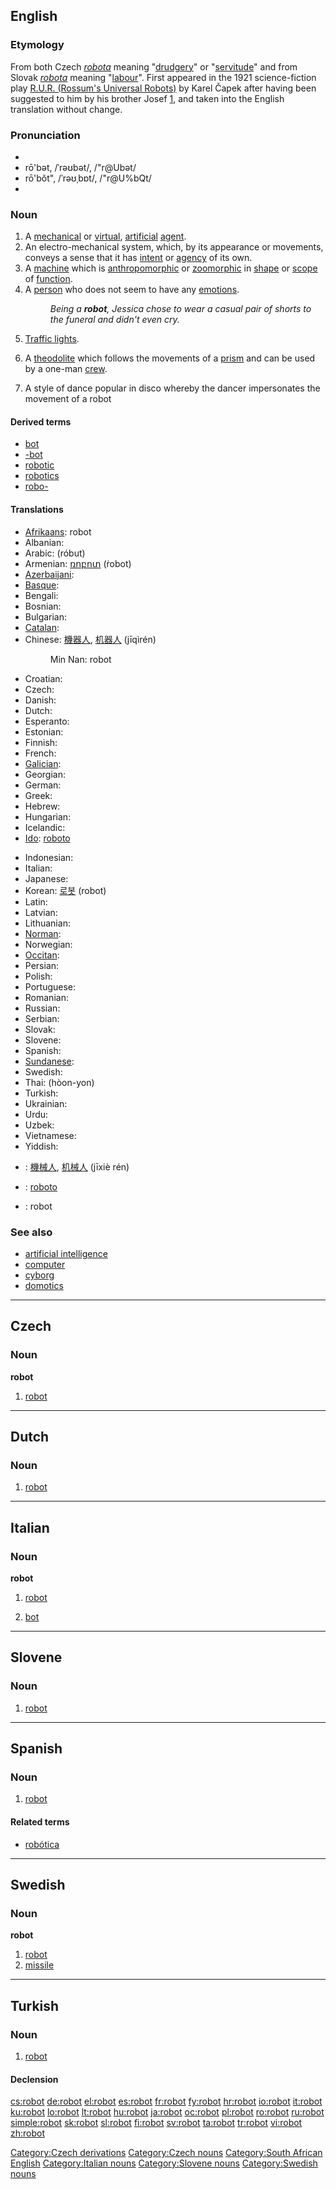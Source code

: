 {{was wotd|2006|December|17}}
==English==

===Etymology===
From both Czech ''[[robota]]'' meaning "[[drudgery]]" or "[[servitude]]" and from Slovak ''[[robota]]'' meaning "[[labour]]".  First appeared in the 1921 science-fiction play [[W:R.U.R. (Rossum's Universal Robots)|R.U.R. (Rossum's Universal Robots)]] by Karel Čapek after having been suggested to him by his brother Josef [http://ui.fpf.slu.cz/persons/Kelemen/articles/HorKelALIFEIXDef.pdf], and taken into the English translation without change.

===Pronunciation===
* {{IPA|/ɹəʊbɒt/}}
* rō'bət, /ˈrəʊbət/, /"r@Ubət/<!-- standard UK or just RP? -->
* rō'bŏt", /ˈrəʊˌbɒt/, /"r@U%bQt/<!-- Aus & US, others? -->
* {{audio|en-us-robot.ogg|Audio (US)}}

===Noun===
{{wikipedia}}
{{en-noun}}

# A [[mechanical]] or [[virtual]], [[artificial]] [[agent]].
# An electro-mechanical system, which, by its appearance or movements, conveys a sense that it has [[intent]] or [[agency]] of its own.
# A [[machine]] which is [[anthropomorphic]] or [[zoomorphic]] in [[shape]] or [[scope]] of [[function]].
# A [[person]] who does not seem to have any [[emotions]].
#: ''Being a '''robot''', Jessica chose to wear a casual pair of shorts to the funeral and didn't even cry.''
# {{South Africa}} [[traffic light|Traffic lights]].
# {{surveying}} A [[theodolite]] which follows the movements of a [[prism]] and can be used by a one-man [[crew]].
# A style of dance popular in disco whereby the dancer impersonates the movement of a robot

====Derived terms====
* [[bot]]
* [[-bot]]
* [[robotic]]
* [[robotics]]
* [[robo-]]

====Translations====
{{trans-top|mechanical or virtual, artificial agent}}
* [[Afrikaans]]: robot
* Albanian: {{t|sq|roboti|xs=Albanian}}
* Arabic: {{Arab|[[روبوت]]}} (róbut) {{m}}
* Armenian: [[ռոբոտ]] (ṙobot)
* [[Azerbaijani]]: {{t-|az|robot|xs=Azeri}}
* [[Basque]]: {{t-|eu|robot|xs=Basque}}
* Bengali: {{t|bn|রোবট|sc=Beng|xs=Bengali}}
* Bosnian: {{t-|bs|robot|m}}
* Bulgarian: {{t-|bg|робот|m|sc=Cyrl}}
* [[Catalan]]: {{t-|ca|robot|m}}
* Chinese: [[機器人]], [[机器人]] (jīqìrén)
*: Min Nan: robot
* Croatian: {{t+|hr|robot|m}}
* Czech: {{t+|cs|robot|m}}
* Danish: {{t-|da|robot}}
* Dutch: {{t-|nl|robot}}
* Esperanto: {{t|eo|roboto|xs=Esperanto}}
* Estonian: {{t-|et|robot}}
* Finnish: {{t+|fi|robotti}}
* French: {{t+|fr|robot|m}}
* [[Galician]]: {{t-|gl|robot|m|xs=Galician}}
* Georgian: {{t|ka|რობოტი|tr=roboti|xs=Georgian}}
* German: {{t+|de|Roboter|m}}
* Greek: {{t+|el|ρομπότ|m|tr=robót|sc=Grek}}
* Hebrew: {{t+|he|רובוט|tr=robot|sc=Hebr}}
* Hungarian: {{t+|hu|robot}}
* Icelandic: {{t-|is|þjarki}}
* [[Ido]]: [[roboto]]
{{trans-mid}}
* Indonesian: {{t-|id|robot|xs=Indonesian}}
* Italian: {{t+|it|robot|m}}
* Japanese: {{t-|ja|ロボット|tr=robotto|sc=Jpan}}
* Korean: [[로봇]] (robot)
* Latin: {{t|la|robotum|n}}
* Latvian: {{t-|lv|robots|xs=Latvian}}
* Lithuanian: {{t+|lt|robotas|xs=Lithuanian}}
* [[Norman]]: {{tø|nrm|robot|m|xs=Norman}}
* Norwegian: {{t-|no|robot}}
* [[Occitan]]: {{t|oc|robòt|m|xs=Occitan}}
* Persian: {{fa-Arab|[[روبات]]}}
* Polish: {{t+|pl|robot|m}}
* Portuguese: {{t-|pt|robot|m}}
* Romanian: {{t+|ro|robot|m}}
* Russian: {{t+|ru|робот|m|tr=róbot|sc=Cyrl}}
* Serbian: {{t-|sr|робот|m|sc=Cyrl}}
* Slovak: {{t+|sk|robot|m}}
* Slovene: {{t+|sl|robot|m}}
* Spanish: {{t+|es|robot|m}}
* [[Sundanese]]: {{t-|su|robot|xs=Sundanese}}
* Swedish: {{t+|sv|robot}}
* Thai: {{Thai|[[หุ่นยนต์]]}} (hòon-yon)
* Turkish: {{t+|tr|robot}}
* Ukrainian: {{t+|uk|робот|m|sc=Cyrl|xs=Ukrainian}}
* Urdu: {{ur-Arab|[[روبالہ]]}}
* Uzbek: {{t-|uz|robot|xs=Uzbek}}
* Vietnamese: {{t-|vi|người máy|xs=Vietnamese}}
* Yiddish: {{t-|yi|ראבאט|tr=robot|sc=Hebr|xs=Yiddish}}
{{trans-bottom}}

{{checktrans-top}}
* {{ttbc|Chinese}}: [[機械人]], [[机械人]] (jīxiè rén)
* {{ttbc|Esperanto}}: [[roboto]]
{{checktrans-mid}}
* {{ttbc|Welsh}}: robot {{m}}
{{checktrans-bottom}}

===See also===
* [[artificial intelligence]]
* [[computer]]
* [[cyborg]]
* [[domotics]]

----

==Czech==

===Noun===
'''robot''' {{m}}

# [[#English|robot]]

[[Category:Czech derivations]]
[[Category:Czech nouns]]
[[Category:South African English]]

----

==Dutch==

===Noun===
{{nl-noun|g=m|pl1=robots|pl2=robotten|robotje}}

# [[robot#English|robot]]

----

==Italian==

===Noun===
'''robot''' {{m|inv}}

# [[#English|robot]]
#{{computing|lang=it}} [[bot]]

[[Category:Italian nouns]]

----
==Slovene==

===Noun===
{{sl-noun-m}}

# [[robot#English|robot]]

[[Category:Slovene nouns]]

----

==Spanish==

===Noun===
{{es-noun-m}}

# [[robot#English|robot]]

====Related terms====
* [[robótica]]

----

==Swedish==

===Noun===
'''robot''' {{c}}

# [[robot#English|robot]]
# [[missile]]

[[Category:Swedish nouns]]

----

==Turkish==

===Noun===
{{infl|tr|noun}}

# [[robot]]

====Declension====

{{tr-decl-noun
|robot|robotlar
|robotu|robotları
|robota|robotlara
|robotta|robotlarda
|robottan|robotlardan
|robotun|robotların
}}

[[cs:robot]]
[[de:robot]]
[[el:robot]]
[[es:robot]]
[[fr:robot]]
[[fy:robot]]
[[hr:robot]]
[[io:robot]]
[[it:robot]]
[[ku:robot]]
[[lo:robot]]
[[lt:robot]]
[[hu:robot]]
[[ja:robot]]
[[oc:robot]]
[[pl:robot]]
[[ro:robot]]
[[ru:robot]]
[[simple:robot]]
[[sk:robot]]
[[sl:robot]]
[[fi:robot]]
[[sv:robot]]
[[ta:robot]]
[[tr:robot]]
[[vi:robot]]
[[zh:robot]]